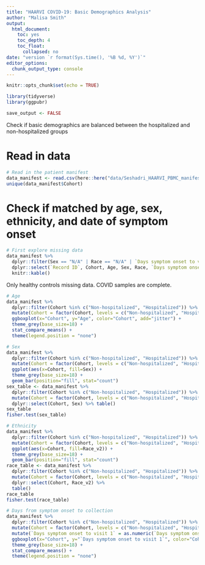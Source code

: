 ```yaml
---
title: "HAARVI COVID-19: Basic Demographics Analysis"
author: "Malisa Smith"
output:
  html_document:
    toc: yes
    toc_depth: 4
    toc_float:
      collapsed: no
date: "version `r format(Sys.time(), '%B %d, %Y')`"
editor_options: 
  chunk_output_type: console
---
```


```r
knitr::opts_chunk$set(echo = TRUE)
```

```r
library(tidyverse)
library(ggpubr)
```

```r
save_output <- FALSE
```

Check if basic demographics are balanced between the hospitalized and non-hospitalized groups

# Read in data

```r
# Read in the patient manifest
data_manifest <- read.csv(here::here("data/Seshadri_HAARVI_PBMC_manifest_merged_11June2020.csv"), check.names = F, stringsAsFactors = F)
unique(data_manifest$Cohort)
```

# Check if matched by age, sex, ethnicity, and date of symptom onset

```r
# First explore missing data
data_manifest %>% 
  dplyr::filter(Sex == "N/A" | Race == "N/A" | `Days symptom onset to visit 1` == "N|A" | Age == "N/A") %>% 
  dplyr::select(`Record ID`, Cohort, Age, Sex, Race, `Days symptom onset to visit 1`) %>% 
  knitr::kable()
```
  
Only healthy controls missing data. COVID samples are complete.

```r
# Age
data_manifest %>% 
  dplyr::filter(Cohort %in% c("Non-hospitalized", "Hospitalized")) %>% 
  mutate(Cohort = factor(Cohort, levels = c("Non-hospitalized", "Hospitalized"))) %>% 
  ggboxplot(x="Cohort", y="Age", color="Cohort", add="jitter") +
  theme_grey(base_size=18) +
  stat_compare_means() +
  theme(legend.position = "none")

# Sex
data_manifest %>% 
  dplyr::filter(Cohort %in% c("Non-hospitalized", "Hospitalized")) %>% 
  mutate(Cohort = factor(Cohort, levels = c("Non-hospitalized", "Hospitalized"))) %>% 
  ggplot(aes(x=Cohort, fill=Sex)) +
  theme_grey(base_size=18) +
  geom_bar(position="fill", stat="count")
sex_table <- data_manifest %>% 
  dplyr::filter(Cohort %in% c("Non-hospitalized", "Hospitalized")) %>% 
  mutate(Cohort = factor(Cohort, levels = c("Non-hospitalized", "Hospitalized"))) %>%
  dplyr::select(Cohort, Sex) %>% table()
sex_table
fisher.test(sex_table)
```

```r
# Ethnicity
data_manifest %>% 
  dplyr::filter(Cohort %in% c("Non-hospitalized", "Hospitalized")) %>% 
  mutate(Cohort = factor(Cohort, levels = c("Non-hospitalized", "Hospitalized"))) %>% 
  ggplot(aes(x=Cohort, fill=Race_v2)) +
  theme_grey(base_size=18) +
  geom_bar(position="fill", stat="count")
race_table <- data_manifest %>% 
  dplyr::filter(Cohort %in% c("Non-hospitalized", "Hospitalized")) %>% 
  mutate(Cohort = factor(Cohort, levels = c("Non-hospitalized", "Hospitalized"))) %>% 
  dplyr::select(Cohort, Race_v2) %>% 
  table()
race_table
fisher.test(race_table)
```

```r
# Days from symptom onset to collection
data_manifest %>% 
  dplyr::filter(Cohort %in% c("Non-hospitalized", "Hospitalized")) %>% 
  mutate(Cohort = factor(Cohort, levels = c("Non-hospitalized", "Hospitalized"))) %>% 
  mutate(`Days symptom onset to visit 1` = as.numeric(`Days symptom onset to visit 1`)) %>% 
  ggboxplot(x="Cohort", y="`Days symptom onset to visit 1`", color="Cohort", add="jitter") +
  theme_grey(base_size=18) +
  stat_compare_means() +
  theme(legend.position = "none")
```